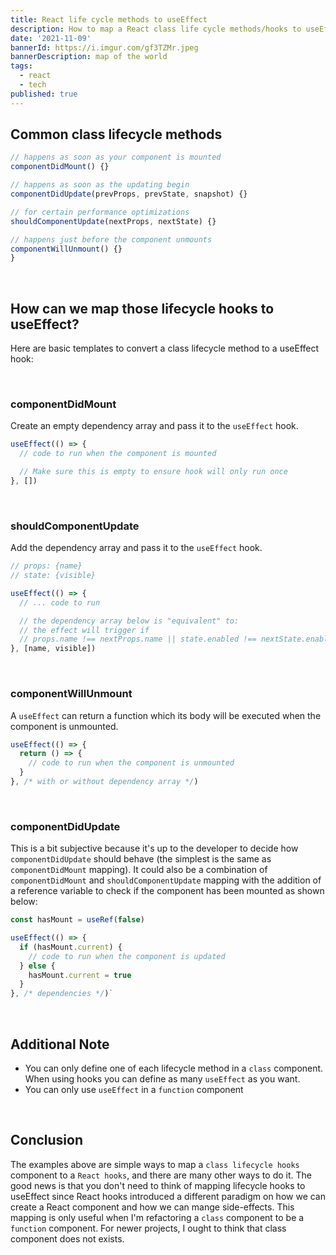 ```yaml
---
title: React life cycle methods to useEffect 
description: How to map a React class life cycle methods/hooks to useEffect
date: '2021-11-09'
bannerId: https://i.imgur.com/gf3TZMr.jpeg
bannerDescription: map of the world
tags:
  - react
  - tech
published: true
---
```


## Common class lifecycle methods

```jsx
// happens as soon as your component is mounted
componentDidMount() {}

// happens as soon as the updating begin
componentDidUpdate(prevProps, prevState, snapshot) {}

// for certain performance optimizations
shouldComponentUpdate(nextProps, nextState) {}

// happens just before the component unmounts
componentWillUnmount() {}
}
```

<br />

## How can we map those lifecycle hooks to useEffect?

Here are basic templates to convert a class lifecycle method to a useEffect hook:

<br />

### componentDidMount

Create an empty dependency array and pass it to the `useEffect` hook.

```jsx codePenID=qBXKWxx
useEffect(() => {
  // code to run when the component is mounted 

  // Make sure this is empty to ensure hook will only run once
}, [])
```

<br />

### shouldComponentUpdate

Add the dependency array and pass it to the `useEffect` hook.

```jsx codePenID=gOxKObO
// props: {name}
// state: {visible}

useEffect(() => {
  // ... code to run

  // the dependency array below is "equivalent" to:
  // the effect will trigger if
  // props.name !== nextProps.name || state.enabled !== nextState.enabled
}, [name, visible]) 
```

<br />

### componentWillUnmount

A `useEffect` can return a function which its body will be executed when the component is unmounted.

```jsx codePenID=vYJrBKr
useEffect(() => {
  return () => {
    // code to run when the component is unmounted
  }
}, /* with or without dependency array */)
```

<br />

### componentDidUpdate

This is a bit subjective because it's up to the developer to decide how `componentDidUpdate` should behave (the simplest is the same as `componentDidMount` mapping).
It could also be a combination of `componentDidMount` and `shouldComponentUpdate` mapping with the addition
of a reference variable to check if the component has been mounted as shown below:

```jsx codePenID=qBXKBeB
const hasMount = useRef(false)

useEffect(() => {
  if (hasMount.current) {
    // code to run when the component is updated
  } else {
    hasMount.current = true
  }
}, /* dependencies */)`
```

<br />

## Additional Note
- You can only define one of each lifecycle method in a `class` component.
When using hooks you can define as many `useEffect` as you want.
- You can only use `useEffect` in a `function` component

<br />

## Conclusion
The examples above are simple ways to map a `class lifecycle hooks`
component to a `React hooks`, and there are many other ways to do it.
The good news is that you don't need to think of mapping lifecycle hooks to useEffect since React hooks introduced a
different paradigm on how we can create a React component and how we can mange side-effects.
This mapping is only useful when I'm refactoring a `class` component to be a `function` component.
For newer projects, I ought to think that class component does not exists.
